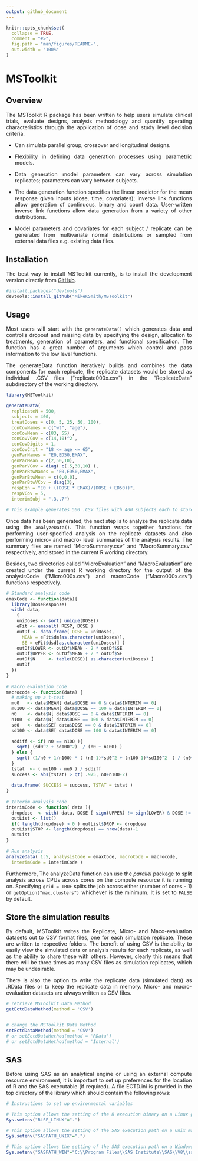 ```yaml
---
output: github_document
---
```


<!-- README.md is generated from README.Rmd. Please edit that file -->

```r
knitr::opts_chunk$set(
  collapse = TRUE,
  comment = "#>",
  fig.path = "man/figures/README-",
  out.width = "100%"
)
```

# MSToolkit

<!-- badges: start -->
<!-- badges: end -->

<style>
body {
text-align: justify
}
</style>

## Overview

The MSToolkit R package has been written to help users simulate clinical trials, evaluate designs, analysis methodology and quantify operating characteristics through the application of dose and study level decision criteria.

- Can simulate parallel group, crossover and longitudinal designs.

- Flexibility in defining data generation processes using parametric models.

- Data generation model parameters can vary across simulation replicates; parameters can vary between subjects.

- The data generation function specifies the linear predictor for the mean response given inputs (dose, time, covariates); inverse link functions allow generation of continuous, binary and count data. User-written inverse link functions allow data generation from a variety of other distributions.

- Model parameters and covariates for each subject / replicate can be generated from multivariate normal distributions or sampled from external data files e.g. existing data files.

## Installation

The best way to install MSToolkit currently, is to install the development version directly from [GitHub](https://github.com/MikeKSmith/MSToolkit).

```r
#install.packages("devtools")
devtools::install_github("MikeKSmith/MSToolkit")
```


## Usage

Most users will start with the `generateData()` which generates data and controlls dropout and missing data by specifying the design, allocation to treatments, generation of parameters, and functional specification. The function has a great number of arguments which control and pass information to the low level functions. 

The generateData function iteratively builds and combines the data components for each replicate, the replicate datasets would be stored as individual .CSV files (“replicate000x.csv”) in the “ReplicateData” subdirectory of the working directory.

```r
library(MSToolkit)

generateData(
  replicateN = 500, 
  subjects = 400, 
  treatDoses = c(0, 5, 25, 50, 100), 
  conCovNames = c("wt", "age"), 
  conCovMean = c(83, 55) , 
  conCovVCov = c(14,10)^2 , 
  conCovDigits = 1, 
  conCovCrit = "18 <= age <= 65", 
  genParNames = "E0,ED50,EMAX", 
  genParMean = c(2,50,10), 
  genParVCov = diag( c(.5,30,10) ), 
  genParBtwNames = "E0,ED50,EMAX", 
  genParBtwMean = c(0,0,0), 
  genParBtwVCov = diag(3), 
  respEqn = "E0 + ((DOSE * EMAX)/(DOSE + ED50))",  
  respVCov = 5, 
  interimSubj = ".3,.7")

# This example generates 500 .CSV files with 400 subjects each to store the replicate datasets in the “ReplicateData” directory. 
```

Once data has been generated, the next step is to analyze the replicate data using the `analyzeData()`. This function wraps together functions for performing user-specified analysis on the replicate datasets and also performing micro- and macro- level summaries of the analysis results. The summary files are named “MicroSummary.csv” and “MacroSummary.csv” respectively, and stored in the current R working directory. 

Besides, two directories called “MicroEvaluation” and “MacroEvaluation” are created under the current R working directory for the output of the analysisCode (“Micro000x.csv”) and macroCode (“Macro000x.csv”) functions respectively. 

```r
# Standard analysis code
emaxCode <- function(data){
  library(DoseResponse)
  with( data, 
    {
    uniDoses <- sort( unique(DOSE))                                                                    
    eFit <- emaxalt( RESP, DOSE )
    outDf <- data.frame( DOSE = uniDoses, 
      MEAN = eFit$dm[as.character(uniDoses)], 
      SE = eFit$dsd[as.character(uniDoses)] )
    outDf$LOWER <- outDf$MEAN - 2 * outDf$SE
    outDf$UPPER <- outDf$MEAN + 2 * outDf$SE
    outDf$N     <- table(DOSE)[ as.character(uniDoses) ]
    outDf 
  }) 
}
             
# Macro evaluation code
macrocode <- function(data) {
  # making up a t-test
  mu0   <- data$MEAN[ data$DOSE == 0 & data$INTERIM == 0]
  mu100 <- data$MEAN[ data$DOSE == 100 & data$INTERIM == 0]
  n0    <- data$N[ data$DOSE == 0 & data$INTERIM == 0]
  n100  <- data$N[ data$DOSE == 100 & data$INTERIM == 0]
  sd0   <- data$SE[ data$DOSE == 0 & data$INTERIM == 0]
  sd100 <- data$SE[ data$DOSE == 100 & data$INTERIM == 0]
  
  sddiff <- if( n0 == n100 ){
    sqrt( (sd0^2 + sd100^2)  / (n0 + n100) )
  } else {
    sqrt( (1/n0 + 1/n100) * ( (n0-1)*sd0^2 + (n100-1)*sd100^2  ) / (n0+n100-2)  )
  }
  tstat  <- ( mu100 - mu0 ) / sddiff 
  success <- abs(tstat) > qt( .975, n0+n100-2)
  
  data.frame( SUCCESS = success, TSTAT = tstat )
}
  
# Interim analysis code
interimCode <- function( data ){
  dropdose  <- with( data, DOSE [ sign(UPPER) != sign(LOWER) & DOSE != 0] )
  outList <- list()
  if( length(dropdose) > 0 ) outList$DROP <- dropdose
  outList$STOP <- length(dropdose) == nrow(data)-1
  outList
}
   
# Run analysis
analyzeData( 1:5, analysisCode = emaxCode, macroCode = macrocode, 
  interimCode = interimCode )
```

Furthermore, The analyzeData function can use the _parallel_ package to split analysis across CPUs across cores on the compute resource it is running on. Specifying `grid = TRUE` splits the job across either (number of cores - 1) or `getOption("max.clusters")` whichever is the minimum. It is set to `FALSE` by default.

## Store the simulation results

By default, MSToolkit writes the Replicate, Micro- and Maco-evaluation datasets out to CSV format files, one for each simulation replicate. These are written to respective folders. The benefit of using CSV is the ability to easily view the simulated data or analysis results for each replicate, as well as the ability to share these with others. However, clearly this means that there will be three times as many CSV files as simulation replicates, which may be undesirable.

There is also the option to write the replicate data (simulated data) as .RData files or to keep the replicate data in memory. Micro- and macro-evaluation datasets are always written as CSV files.

```r
# retrieve MSToolkit Data Method
getEctdDataMethod(method = 'CSV')  


# change the MSToolkit Data Method
setEctdDataMethod(method = 'CSV')  
# or setEctdDataMethod(method = 'RData')
# or setEctdDataMethod(method = 'Internal')  
```

## SAS

Before using SAS as an analytical engine or using an external compute resource environment, it is important to set up preferences for the location of R and the SAS executable (if required). A file ECTD.ini is provided in the top directory of the library which should contain the following rows:

```r
# Instructions to set up environmental variables

# This option allows the setting of the R execution binary on a Linux grid
Sys.setenv("RLSF_LINUX"=".")

# This option allows the setting of the SAS execution path on a Unix machine
Sys.setenv("SASPATH_UNIX"=".")

# This option allows the setting of the SAS execution path on a Windows machine
Sys.setenv("SASPATH_WIN"="C:\\Program Files\\SAS Institute\\SAS\\V8\\sas.exe")
```

